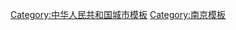 {{Navbox
|name  = 南京
|title = [[南京市|<span style="color: white">南京专题</span>]]

|listclass = hlist
|state = {{{state<includeonly>|autocollapse</includeonly>}}}
| titlestyle = color:white; background-color: darkgreen
| groupstyle = text-align: left;color:white; background:darkgreen

| imagestyle = padding: 0 0.5em;
| image = [[File:Subdivisions of Nanjing-China.png|100px|Nanjing]]

| group1 = <span style="color: white">行政区划</span>
|  list1 =
* [[玄武区]]
* [[秦淮区]]
* [[鼓楼区 (南京市)|鼓楼区]]
* [[建邺区]]
* [[雨花台区]]
* [[栖霞区]]
* [[浦口区]]
* [[六合区]]
* [[江宁区]]
* [[溧水区]]
* [[高淳区]]
* 已撤
** [[江宁县]]
** [[江浦县]]
** [[六合县]]
** [[大厂区]]
** [[白下区]]
** [[下关区]]

| group2 = 旅游景点
|  list2 ={{Navbox subgroup
  | group1 = 公园湖泊
  | titlestyle=color:white;background:darkgreen;
  | groupstyle=color:white;background:darkgreen; text-align:center;
  |  list1 =
* [[紫金山]]
* [[玄武湖]]
* [[莫愁湖]]
* [[中华门]]
* [[紫金山天文台]]
* [[江心洲 (南京)|江心洲]]
* [[南京红山森林动物园]]
* [[古林公园]]
* [[清凉山]]
* [[桃叶渡]]
* [[白马公园]]
* [[午朝门公园]]
* [[煦园]]
* [[瞻园]]
* [[雨花台烈士陵园]]
* [[南京中山植物园]]

  | group2 = 庙宇楼阁
  |  list2 =
* [[南京夫子庙]]
* [[鸡鸣寺]]
* [[静海寺]]
* [[灵谷寺]]
* [[栖霞寺]]
  | group3 = 历史遗址
  |  list3 =
* [[南京朝天宫]]
* [[南京城墙]]
* [[石头城]]
* [[侵华日军南京大屠杀遇难同胞纪念馆]]
* [[南京民国建筑]]
** [[南京总统府]]
** [[国民革命军阵亡将士公墓]]
* [[大报恩寺 (南京)|大报恩寺琉璃塔]]
  | group4 = 其他地标
  |  list4 =
* [[南京长江大桥]]
* [[金陵饭店]]
* [[紫峰大厦]]
* [[南京奥林匹克体育中心]]
* [[南京国际博览中心]]
* [[南京国际展览中心]]

}}
| group3 = 文化历史
|  list3 =
* [[南京博物院]]
* [[南京图书馆]]
* [[江苏省美术馆]]
* [[南京市博物总馆]]

| group4 = 高等教育
|  list4 =
* [[南京大学]]
* [[东南大学]]
* [[南京航空航天大学]]
* [[南京理工大学]]
* [[河海大学]]
* [[南京师范大学]]
* [[南京农业大学]]
* [[中国药科大学]]
* [[南京工业大学]]
* [[南京林业大学]]
* [[南京医科大学]]
* [[南京中医药大学]]
* [[南京财经大学]]
* [[南京邮电大学]]
* [[南京信息工程大学]]
* [[南京审计大学]]
* [[南京艺术学院]]

| group5 = 交通
|  list5 =
*[[南京铁路枢纽]]
** [[南京站]]
** [[南京南站]]
* 南京航空枢纽
** [[南京禄口国际机场]]
** [[南京马鞍国际机场]]
* [[南京公交]]
* [[南京地铁]]
* [[南京港]]
* [[Template:南京过江通道|南京过江通道]]
** [[南京长江大桥]]
** [[南京八卦洲长江大桥]]
** [[南京大胜关长江大桥 (公路)|南京大胜关长江大桥]]
** [[南京栖霞山长江大桥]]
** [[南京应天大街长江隧道]]
** [[南京定淮门长江隧道]]
* [[Template:南京道路网络|南京道路网络]]
| group6 = 体育
|  list6 =
* [[中华人民共和国第十届全运会|2005年中华人民共和国第十届全运会]]
* [[第二届亚洲青年运动会|2013年第二届亚洲青年运动会]]
* [[2014年夏季青年奥林匹克运动会|2014年第二届夏季青年奥林匹克运动会]]
* [[2018年世界羽毛球錦標賽]]
| group7 = 都市圈
|  list7 =
* [[南京都市圈]]

|belowstyle = background:darkred; color:white;
|belowclass = hlist
|below =
* [[Portal:南京|<span style="color: white">'''主题'''</span>]]
* [[Wikipedia:南京专题|<span style="color: white">'''专题'''</span>]]
}}<noinclude>    
{{collapsible option}}
[[Category:中华人民共和国城市模板]]
[[Category:南京模板]]
</noinclude>